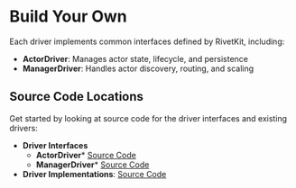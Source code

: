 # Build Your Own

Each driver implements common interfaces defined by RivetKit, including:

- **ActorDriver**: Manages actor state, lifecycle, and persistence
- **ManagerDriver**: Handles actor discovery, routing, and scaling

## Source Code Locations

Get started by looking at source code for the driver interfaces and existing drivers:

- **Driver Interfaces**
  - **ActorDriver*** [Source Code](https://github.com/rivet-dev/rivetkit/blob/main/packages/core/src/actor/driver.ts)
  - **ManagerDriver*** [Source Code](https://github.com/rivet-dev/rivetkit/blob/main/packages/core/src/manager/driver.ts)
- **Driver Implementations**: [Source Code](https://github.com/rivet-dev/rivetkit/tree/main/packages/core/src/drivers)


